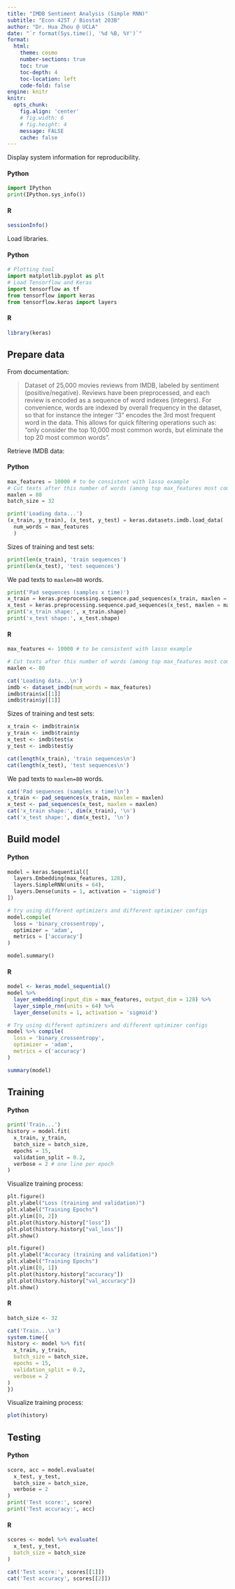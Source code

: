 ```yaml
---
title: "IMDB Sentiment Analysis (Simple RNN)"
subtitle: "Econ 425T / Biostat 203B"
author: "Dr. Hua Zhou @ UCLA"
date: "`r format(Sys.time(), '%d %B, %Y')`"
format:
  html:
    theme: cosmo
    number-sections: true
    toc: true
    toc-depth: 4
    toc-location: left
    code-fold: false
engine: knitr
knitr:
  opts_chunk: 
    fig.align: 'center'
    # fig.width: 6
    # fig.height: 4
    message: FALSE
    cache: false
---
```


Display system information for reproducibility.

:::  {.panel-tabset}

#### Python

```python
import IPython
print(IPython.sys_info())
```

#### R

```r
sessionInfo()
```

:::

Load libraries.

::: {.panel-tabset}

#### Python

```python
# Plotting tool
import matplotlib.pyplot as plt
# Load Tensorflow and Keras
import tensorflow as tf
from tensorflow import keras
from tensorflow.keras import layers
```

#### R

```r
library(keras)
```

:::


## Prepare data

From documentation:  

> Dataset of 25,000 movies reviews from IMDB, labeled by sentiment (positive/negative). Reviews have been preprocessed, and each review is encoded as a sequence of word indexes (integers). For convenience, words are indexed by overall frequency in the dataset, so that for instance the integer "3" encodes the 3rd most frequent word in the data. This allows for quick filtering operations such as: "only consider the top 10,000 most common words, but eliminate the top 20 most common words".

Retrieve IMDB data:

::: {.panel-tabset}

#### Python

```python
max_features = 10000 # to be consistent with lasso example
# Cut texts after this number of words (among top max_features most common words)
maxlen = 80
batch_size = 32

print('Loading data...')
(x_train, y_train), (x_test, y_test) = keras.datasets.imdb.load_data(
  num_words = max_features
  )
```

Sizes of training and test sets:
```python
print(len(x_train), 'train sequences')
print(len(x_test), 'test sequences')
```

We pad texts to `maxlen=80` words.
```python
print('Pad sequences (samples x time)')
x_train = keras.preprocessing.sequence.pad_sequences(x_train, maxlen = maxlen)
x_test = keras.preprocessing.sequence.pad_sequences(x_test, maxlen = maxlen)
print('x_train shape:', x_train.shape)
print('x_test shape:', x_test.shape)
```

#### R

```r
max_features <- 10000 # to be consistent with lasso example

# Cut texts after this number of words (among top max_features most common words)
maxlen <- 80  

cat('Loading data...\n')
imdb <- dataset_imdb(num_words = max_features)
imdb$train$x[[1]]
imdb$train$y[[1]]
```

Sizes of training and test sets:
```r
x_train <- imdb$train$x
y_train <- imdb$train$y
x_test <- imdb$test$x
y_test <- imdb$test$y

cat(length(x_train), 'train sequences\n')
cat(length(x_test), 'test sequences\n')
```

We pad texts to `maxlen=80` words.
```r
cat('Pad sequences (samples x time)\n')
x_train <- pad_sequences(x_train, maxlen = maxlen)
x_test <- pad_sequences(x_test, maxlen = maxlen)
cat('x_train shape:', dim(x_train), '\n')
cat('x_test shape:', dim(x_test), '\n')
```

:::

## Build model

::: {.panel-tabset}

#### Python

```python
model = keras.Sequential([
  layers.Embedding(max_features, 128),
  layers.SimpleRNN(units = 64),
  layers.Dense(units = 1, activation = 'sigmoid')
])

# try using different optimizers and different optimizer configs
model.compile(
  loss = 'binary_crossentropy',
  optimizer = 'adam',
  metrics = ['accuracy']
)

model.summary()
```

#### R

```r
model <- keras_model_sequential()
model %>%
  layer_embedding(input_dim = max_features, output_dim = 128) %>% 
  layer_simple_rnn(units = 64) %>% 
  layer_dense(units = 1, activation = 'sigmoid')

# Try using different optimizers and different optimizer configs
model %>% compile(
  loss = 'binary_crossentropy',
  optimizer = 'adam',
  metrics = c('accuracy')
)

summary(model)
```


:::

## Training

::: {.panel-tabset}

#### Python

```python
print('Train...')
history = model.fit(
  x_train, y_train,
  batch_size = batch_size,
  epochs = 15,
  validation_split = 0.2, 
  verbose = 2 # one line per epoch
)
```
Visualize training process:
```python
plt.figure()
plt.ylabel("Loss (training and validation)")
plt.xlabel("Training Epochs")
plt.ylim([0, 2])
plt.plot(history.history["loss"])
plt.plot(history.history["val_loss"])
plt.show()

plt.figure()
plt.ylabel("Accuracy (training and validation)")
plt.xlabel("Training Epochs")
plt.ylim([0, 1])
plt.plot(history.history["accuracy"])
plt.plot(history.history["val_accuracy"])
plt.show()
```

#### R

```r
batch_size <- 32

cat('Train...\n')
system.time({
history <- model %>% fit(
  x_train, y_train,
  batch_size = batch_size,
  epochs = 15,
  validation_split = 0.2,
  verbose = 2
)
})
```

Visualize training process:
```r
plot(history)
```

:::

## Testing

::: {.panel-tabset}

#### Python

```python
score, acc = model.evaluate(
  x_test, y_test,
  batch_size = batch_size,
  verbose = 2
)
print('Test score:', score)
print('Test accuracy:', acc)
```

#### R

```r
scores <- model %>% evaluate(
  x_test, y_test,
  batch_size = batch_size
)
```

```r
cat('Test score:', scores[[1]])
cat('Test accuracy', scores[[2]])
```

:::
